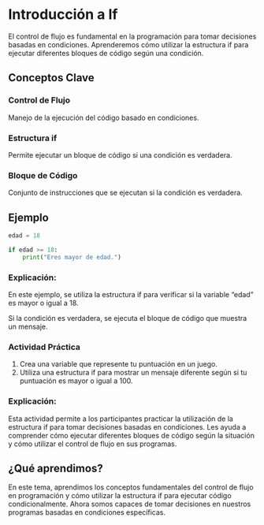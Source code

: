# Introducción a If

El control de flujo es fundamental en la programación para tomar decisiones basadas en condiciones. Aprenderemos cómo utilizar la estructura if para ejecutar diferentes bloques de código según una condición.

<!-- ![](images/if-statement.png){fig-align="center" width="400"} -->

## Conceptos Clave

### Control de Flujo

Manejo de la ejecución del código basado en condiciones.

### Estructura if

Permite ejecutar un bloque de código si una condición es verdadera.

### Bloque de Código

Conjunto de instrucciones que se ejecutan si la condición es verdadera.

## Ejemplo

```python
edad = 18

if edad >= 18:
    print("Eres mayor de edad.")
```
### Explicación:

En este ejemplo, se utiliza la estructura if para verificar si la variable "edad" es mayor o igual a 18.

Si la condición es verdadera, se ejecuta el bloque de código que muestra un mensaje.

:::{.callout-tip}

### Actividad Práctica

1. Crea una variable que represente tu puntuación en un juego.
2. Utiliza una estructura if para mostrar un mensaje diferente según si tu puntuación es mayor o igual a 100.
:::

### Explicación:

Esta actividad permite a los participantes practicar la utilización de la estructura if para tomar decisiones basadas en condiciones. Les ayuda a comprender cómo ejecutar diferentes bloques de código según la situación y cómo utilizar el control de flujo en sus programas.

## ¿Qué aprendimos?

En este tema, aprendimos los conceptos fundamentales del control de flujo en programación y cómo utilizar la estructura if para ejecutar código condicionalmente. Ahora somos capaces de tomar decisiones en nuestros programas basadas en condiciones específicas.